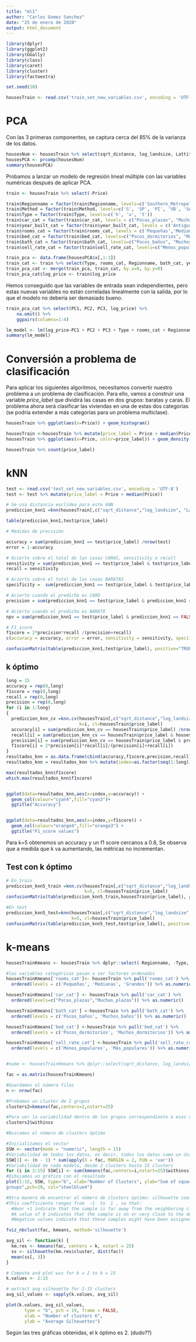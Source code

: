 ```yaml
---
title: "ml1"
author: "Carlos Gomez Sanchez"
date: "25 de enero de 2020"
output: html_document
---
```


```r
library(dplyr)
library(ggplot2)
library(GGally)
library(class)
library(caret)
library(cluster)
library(factoextra)

set.seed(10)
```


```r
housesTrain <- read.csv('train_set_new_variables.csv', encoding = 'UTF-8')
```


# PCA
Con las 3 primeras componentes, se captura cerca del 85% de la varianza de los datos.
```r
housesNum <- housesTrain %>% select(sqrt_distance, log_landsize, Lattitude, Longtitude)
housesPCA <- prcomp(housesNum)
summary(housesPCA)
```


Probamos a lanzar un modelo de regresión lineal múltiple con las variables numéricas después de aplicar PCA.
```r
train <- housesTrain %>% select(-Price)

train$Regionname = factor(train$Regionname, levels=c('Southern_Metropolitan', 'Northern_Metropolitan', 'Western_Metropolitan', 'Eastern_Metropolitan', 'South_Eastern_Metropolitan', 'Eastern_Victoria', 'Northern_Victoria', 'Western_Victoria'))
train$Method = factor(train$Method, levels=c('S', 'SP', 'PI', 'VB', 'SA'))
train$Type = factor(train$Type, levels=c('h', 'u', 't'))
train$car_cat = factor(train$car_cat, levels = c("Pocas_plazas", "Muchas_plazas"))
train$year_built_cat = factor(train$year_built_cat, levels = c('Antigua', 'Moderna', 'Desconocido'))
train$rooms_cat = factor(train$rooms_cat, levels = c('Pequeñas','Medianas','Grandes'))
train$bed_cat = factor(train$bed_cat, levels=c("Pocos_dormitorios", "Muchos_dormitorios"))
train$bath_cat = factor(train$bath_cat, levels=c("Pocos_baños", "Muchos_baños"))
train$sell_rate_cat = factor(train$sell_rate_cat, levels=c("Menos_populares", "Más_populares"))
```

```r
train_pca <- data.frame(housesPCA$x[,1:3])
train_cat <- train %>% select(Type, rooms_cat, Regionname, bath_cat, year_built_cat, sell_rate_cat, Method, car_cat)
train_pca_cat <- merge(train_pca, train_cat, by.x=0, by.y=0)
train_pca_cat$log_price <- train$log_price
```

Hemos conseguido que las variables de entrada sean independientes, pero estas nuevas variables no están correladas linealmente con la salida, por lo que el modelo no debería ser demasiado bueno.
```r
train_pca_cat %>% select(PC1, PC2, PC3, log_price) %>%
    na.omit() %>%
    ggpairs(columns=1:4)
```


```r
lm_model <- lm(log_price~PC1 + PC2 + PC3 + Type + rooms_cat + Regionname + bath_cat + year_built_cat + sell_rate_cat + Method + car_cat, data = train_pca_cat)
summary(lm_model)
```

# Conversión a problema de clasificación
Para aplicar los siguientes algoritmos, necesitamos convertir nuestro problema a un problema de clasificación. Para ello, vamos a construir una variable *price_label* que dividirá las casas en dos grupos: baratas y caras. El problema ahora será clasificar las viviendas en una de estas dos categorías (se podría extender a más categorías para un problema multiclase).


```r
housesTrain %>% ggplot(aes(x=Price)) + geom_histogram()
```



```r
housesTrain <-housesTrain %>% mutate(price_label = Price > median(Price))
housesTrain %>% ggplot(aes(x=Price, color=price_label)) + geom_density()
```

```r
housesTrain %>% count(price_label)
```

# kNN

```r
test <- read.csv('test_set_new_variables.csv', encoding = 'UTF-8')
test <- test %>% mutate(price_label = Price > median(Price))
```

```r
# Se usa distancia euclidea para este kNN
prediccion_knn1 =knn(housesTrain[,c("sqrt_distance","log_landsize", "Lattitude", "Longtitude")], test[,c("sqrt_distance","log_landsize", "Lattitude", "Longtitude")], k=1, cl=housesTrain$price_label)

table(prediccion_knn1,test$price_label)

# Medidas de precisión

accuracy = sum(prediccion_knn1 == test$price_label) /nrow(test)
error = 1-accuracy

# Acierto sobre el total de las casas CARAS, sensitivity o recall
sensitivity = sum(prediccion_knn1 == test$price_label & test$price_label == TRUE) / sum(test$price_label == TRUE)
recall = sensitivity

# Acierto sobre el total de las casas BARATAS
specificity =  sum(prediccion_knn1 == test$price_label & test$price_label == FALSE) / sum(test$price_label == FALSE)

# Acierto cuando el predicho es CARO
precision = sum(prediccion_knn1 == test$price_label & prediccion_knn1 == TRUE) / sum(prediccion_knn1 == TRUE)

# Acierto cuando el predicho es BARATO
npv = sum(prediccion_knn1 == test$price_label & prediccion_knn1 == FALSE) / sum(prediccion_knn1 == FALSE)

# F1_score
f1score = 2*precision*recall /(precision+recall)
c(accuracy = accuracy, error = error, sensitivity = sensitivity, specificity = specificity, precision = precision, npv = npv, f1=f1score)
```

```r
confusionMatrix(table(prediccion_knn1,test$price_label), positive="TRUE")
```

## k óptimo

```r
long = 15
accuracy = rep(0,long)
f1score = rep(0,long)
recall = rep(0,long)
precision = rep(0,long)
for (i in 1:long)
{
  prediccion_knn_cv =knn.cv(housesTrain[,c("sqrt_distance","log_landsize", "Lattitude", "Longtitude")], 
                            k=i, cl=housesTrain$price_label)
  accuracy[i] = sum(prediccion_knn_cv == housesTrain$price_label) /nrow(housesTrain)
  recall[i] = sum(prediccion_knn_cv == housesTrain$price_label & housesTrain$price_label == TRUE) / sum(housesTrain$price_label == TRUE)
  precision[i] = sum(prediccion_knn_cv == housesTrain$price_label & prediccion_knn_cv == TRUE) / sum(prediccion_knn_cv == TRUE)
  f1score[i] = 2*precision[i]*recall[i]/(precision[i]+recall[i])
}
resultados_knn = as.data.frame(cbind(accuracy,f1score,precision,recall))
resultados_knn = resultados_knn %>% mutate(index=as.factor(seq(1:long)))

max(resultados_knn$f1score)
which.max(resultados_knn$f1score)


ggplot(data=resultados_knn,aes(x=index,y=accuracy)) + 
  geom_col(colour="cyan4",fill="cyan3")+
  ggtitle("Accuracy")


ggplot(data=resultados_knn,aes(x=index,y=f1score)) + 
  geom_col(colour="orange4",fill="orange3") +
  ggtitle("F1_score values")
```
Para k=5 obtenemos un accuracy y un f1 score cercanos a 0.8, Se observa que a medida que k va aumentando, las métricas no incrementan.

## Test con k óptimo
```r
# En train
prediccion_knn5_train =knn.cv(housesTrain[,c("sqrt_distance","log_landsize", "Lattitude", "Longtitude")], 
                              k=5, cl=housesTrain$price_label)
confusionMatrix(table(prediccion_knn5_train,housesTrain$price_label), positive="TRUE")

#En test
prediccion_knn5_test=knn(housesTrain[,c("sqrt_distance","log_landsize", "Lattitude", "Longtitude")], test[,c("sqrt_distance","log_landsize", "Lattitude", "Longtitude")],
                         k=5, cl=housesTrain$price_label)
confusionMatrix(table(prediccion_knn5_test,test$price_label), positive="TRUE")
```


# k-means

```r
housesTrainKmeans <- housesTrain %>% dplyr::select(-Regionname, -Type, -Method, -year_built_cat)

#las variables categóricas pasan a ser factores ordenados
housesTrainKmeans['rooms_cat']<- housesTrain %>% pull('rooms_cat') %>% 
  ordered(levels = c('Pequeñas', 'Medianas', 'Grandes')) %>% as.numeric()

housesTrainKmeans['car_cat'] <- housesTrain %>% pull('car_cat') %>% 
  ordered(levels=c("Pocas_plazas","Muchas_plazas")) %>% as.numeric()

housesTrainKmeans['bath_cat'] <-housesTrain %>% pull('bath_cat') %>% 
  ordered(levels = c('Pocos_baños', 'Muchos_baños')) %>% as.numeric()

housesTrainKmeans['bed_cat'] <-housesTrain %>% pull('bed_cat') %>% 
  ordered(levels = c('Pocos_dormitorios', 'Muchos_dormitorios')) %>% as.numeric()

housesTrainKmeans['sell_rate_cat'] <-housesTrain %>% pull('sell_rate_cat') %>% 
  ordered(levels = c('Menos_populares', 'Más_populares')) %>% as.numeric()



```

```r
#nume <- housesTrainKmeans %>% dplyr::select(sqrt_distance, log_landsize, Lattitude, Longtitude, Price, log_price)

fac = as.matrix(housesTrainKmeans)

#Guardamos el número filas
n <- nrow(fac)

#Probamos un cluster de 2 grupos
clusters2=kmeans(fac,centers=2,nstart=25)

#Para ver la variabilidad dentro de los grupos correspondiente a esos dos clusters
clusters2$withinss

#Buscamos el número de clusters óptimo 

#Inicializamos el vector
SSW <- vector(mode = "numeric", length = 15)
#Variabilidad de todos los datos, es decir, todos los datos como un único cluster
SSW[1] <- (n - 1) * sum(apply(X = fac, MARGIN = 2, FUN = 'var'))
#Variabilidad de cada modelo, desde 2 clusters hasta 15 clusters
for (i in 2:15) SSW[i] <- sum(kmeans(fac,centers=i,nstart=25)$withinss)
#Dibujamos un gráfico con el resultado
plot(1:15, SSW, type="b", xlab="Number of Clusters", ylab="Sum of squares within
groups",pch=19, col="steelblue4")

#Otra manera de encontrar el número de clusters óptimo: silhouette coefficient 
#This coefficiente ranges from  −1  to  1 , so that:
  #Near +1 indicate that the sample is far away from the neighboring clusters.
  #A value of 0 indicates that the sample is on or very close to the decision boundary     between two neighboring clusters and
  #Negative values indicate that those samples might have been assigned to the wrong       cluster.

fviz_nbclust(fac, kmeans, method='silhouette')

avg_sil <- function(k) {
  km.res <- kmeans(fac, centers = k, nstart = 25)
  ss <- silhouette(km.res$cluster, dist(fac))
  mean(ss[, 3])
}

# Compute and plot wss for k = 2 to k = 15
k.values <- 2:15

# extract avg silhouette for 2-15 clusters
avg_sil_values <- sapply(k.values, avg_sil)

plot(k.values, avg_sil_values,
       type = "b", pch = 19, frame = FALSE, 
       xlab = "Number of clusters K",
       ylab = "Average Silhouettes")
```

Según las tres gráficas obtenidas, el k óptimo es 2. (dudo??)





